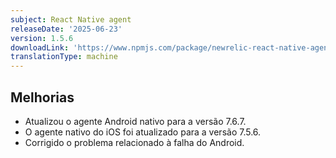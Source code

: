 ```yaml
---
subject: React Native agent
releaseDate: '2025-06-23'
version: 1.5.6
downloadLink: 'https://www.npmjs.com/package/newrelic-react-native-agent/v/1.5.6'
translationType: machine
---
```


## Melhorias

* Atualizou o agente Android nativo para a versão 7.6.7.
* O agente nativo do iOS foi atualizado para a versão 7.5.6.
* Corrigido o problema relacionado à falha do Android.